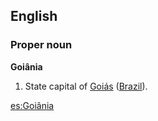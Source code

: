 ==English==

===Proper noun===
'''Goiânia'''

#State capital of [[Goiás]] ([[Brazil]]).

[[es:Goiânia]]